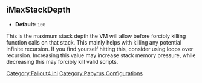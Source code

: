 <onlyinclude>
== iMaxStackDepth ==
* '''Default:''' <Code>100</Code>

This is the maximum stack depth the VM will allow before forcibly killing function calls on that stack.
This mainly helps with killing any potential infinite recursion.
If you find yourself hitting this, consider using loops over recursion.
Increasing this value may increase stack memory pressure, while decreasing this may forcibly kill valid scripts.
</onlyinclude>


[[Category:Fallout4.ini]]
[[Category:Papyrus Configurations]]